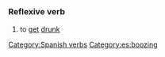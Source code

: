 =={{es}}==
===Reflexive verb===
# to [[get]] [[drunk]] [[Category:Spanish verbs]]
[[Category:es:boozing]]